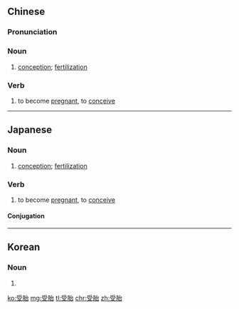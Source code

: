 ==Chinese==
{{zh-forms}}

===Pronunciation===
{{zh-pron
|m=shòutāi
|c=sau6 toi1
|cat=n,v
}}

===Noun===
{{zh-noun}}

# [[conception]]; [[fertilization]]

===Verb===
{{zh-verb}}

# to become [[pregnant]], to [[conceive]]

----

==Japanese==
{{ja-kanjitab|じゅ|たい|yomi=o}}

===Noun===
{{ja-noun|じゅたい}}

# [[conception]]; [[fertilization]]

===Verb===
{{ja-verb-suru|じゅたい}}

# to become [[pregnant]], to [[conceive]]

====Conjugation====
{{ja-suru|べんきょう}}

----

==Korean==
{{ko-hanjatab}}

===Noun===
{{ko-noun|hj|hangeul=수태}}

# {{hanja form of|수태|[[conception]]; [[fertilization]]}}

[[ko:受胎]]
[[mg:受胎]]
[[tl:受胎]]
[[chr:受胎]]
[[zh:受胎]]